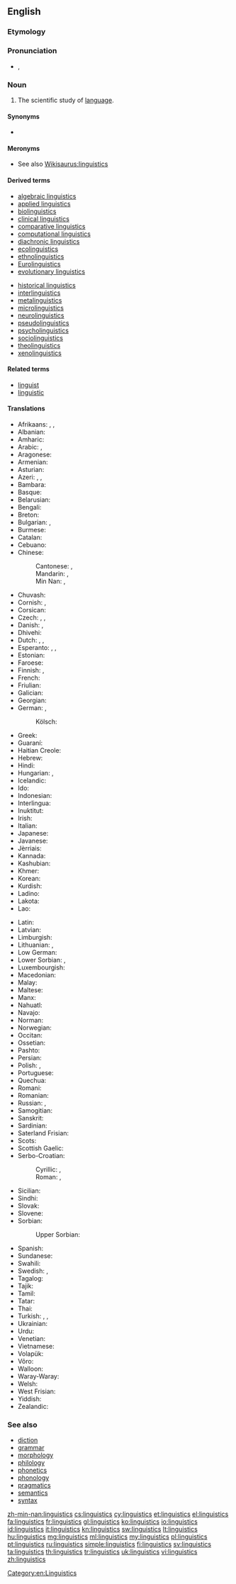 ==English==

===Etymology===
{{suffix|linguist|ics|lang=en}}

===Pronunciation===
* {{IPA|/lɪŋˈɡwɪs.tɪks/}}, {{X-SAMPA|/lIN"gwIs.tIks/}}

===Noun===
{{wikipedia}}
{{en-noun|-}}

# The scientific study of [[language]].

====Synonyms====
* {{l|en|speechlore}}

====Meronyms====
* See also [[Wikisaurus:linguistics]]

====Derived terms====
{{der-top}}
* [[algebraic linguistics]]
* [[applied linguistics]]
* [[biolinguistics]]
* [[clinical linguistics]]
* [[comparative linguistics]]
* [[computational linguistics]]
* [[diachronic linguistics]]
* [[ecolinguistics]]
* [[ethnolinguistics]]
* [[Eurolinguistics]]
* [[evolutionary linguistics]]
{{der-mid}}
* [[historical linguistics]]
* [[interlinguistics]]
* [[metalinguistics]]
* [[microlinguistics]]
* [[neurolinguistics]]
* [[pseudolinguistics]]
* [[psycholinguistics]]
* [[sociolinguistics]]
* [[theolinguistics]]
* [[xenolinguistics]]
{{der-bottom}}

====Related terms====
* [[linguist]]
* [[linguistic]]

====Translations====
{{trans-top|scientific study of language}}
* Afrikaans: {{t-|af|taalwetenskappe}}, {{t+|af|taalkunde}}, {{t-|af|linguistiek}}
* Albanian: {{t-|sq|gjuhësi}}
* Amharic: {{t-|am|የቋንቋ ጥናት|sc=Ethi}}
* Arabic: {{t-|ar|لسانيات|f-p|tr=lisaniyaat}}, {{t-|ar|علم اللغة|m|tr=3ilm al-lúgha}}
* Aragonese: {{t-|an|lingüistica|f}}
* Armenian: {{t-|hy|լեզվաբանություն|tr=lezvabanut’yun}}
* Asturian: {{t-|ast|llingüística|f}}
* Azeri: {{t-|az|dilçilik}}, {{t-|az|dilşünaslıq}}, {{t-|az|linqvistika}}
* Bambara: {{t-|bm|kankalan}}
* Basque: {{t-|eu|hizkuntzalaritza}}
* Belarusian: {{t-|be|мовазнаўства|f|tr=movaznaustva}}
* Bengali: {{t+|bn|ভাষাবিজ্ঞান|sc=Beng|tr=bhāṣābijñān}}
* Breton: {{t-|br|yezhoniezh|f}}
* Bulgarian: {{t+|bg|лингвистика|f|tr=lingvistika}}, {{t+|bg|езикознание|n|tr=ezikoznanie}}
* Burmese: {{t+|my|ဘာသာဗေဒ|tr=bathabeda.|sc=Mymr}}
* Catalan: {{t+|ca|lingüística|f}}
* Cebuano: {{tø|ceb|linggwistiks}}
* Chinese:
*: Cantonese: {{t-|yue|語言學}}, {{t-|yue|语言学}}
*: Mandarin: {{t-|cmn|語言學|sc=Hani}}, {{t-|cmn|语言学|tr=yǔyánxué|sc=Hani}}
*: Min Nan: {{t-|nan|語言學}}, {{t-|nan|语言学|tr=gí-giân-ha̍k}}
* Chuvash: {{tø|cv|лингвистика|tr=lingvistika|sc=Cyrl}}
* Cornish: {{t-|kw|yethonieth|f}}, {{t-|kw|scyens yeth}}
* Corsican: {{t-|co|linguistica|f}}
* Czech: {{t+|cs|jazykověda|f}}, {{t-|cs|jazykozpyt|m}}, {{t+|cs|lingvistika|f}}
* Danish: {{t-|da|lingvistik|c}}, {{t-|da|sprogforskning|c}}
* Dhivehi: {{t-|dv|ބަހަވީ އިލްމު|sc=Thaa|tr=bahavī ‘ilmu}}
* Dutch: {{t+|nl|linguïstiek|f}}, {{t+|nl|taalkunde|f}}, {{t-|nl|taalwetenschappen|f-p}}
* Esperanto: {{t-|eo|lingvoscienco}}, {{t-|eo|lingvistiko}}, {{t-|eo|lingviko}}
* Estonian: {{t+|et|keeleteadus}}
* Faroese: {{t-|fo|málfrøði}}
* Finnish: {{t+|fi|kielitiede}}, {{t+|fi|lingvistiikka}}
* French: {{t+|fr|linguistique|f}}
* Friulian: {{tø|fur|lenghistiche|f}}
* Galician: {{t+|gl|lingüística|f}}
* Georgian: {{t-|ka|ენათმეცნიერება|tr=enat‘metsniereba|sc=Geor}}
* German: {{t+|de|Linguistik|f}}, {{t+|de|Sprachwissenschaft|f}}
*: Kölsch: {{tø|ksh|Shproocheweßßeschaff|f}}
* Greek: {{t+|el|γλωσσολογία|f}}
* Guaraní: {{t-|gn|ñe'ẽkuaaty ha ñe'ẽtekuaa}}
* Haitian Creole: {{tø|ht|lengwistik}}
* Hebrew: {{t+|he|בלשנות|f|tr=balshanut}}
* Hindi: {{t-|hi|भाषाविज्ञान|m|tr=bhāṣāvigyān}}
* Hungarian: {{t+|hu|nyelvészet}}, {{t+|hu|nyelvtudomány}}
* Icelandic: {{t-|is|málvísindi|n-p}}
* Ido: {{t+|io|linguistiko}}
* Indonesian: {{t+|id|linguistik}}
* Interlingua: {{t+|ia|linguistica}}
* Inuktitut: {{t|iu|ᐅᖄᓯᓕᕆᓂᖅ|tr=urkaasiliriniq|sc=Cans}}
* Irish: {{t-|ga|teangeolaíocht|f}}
* Italian: {{t+|it|linguistica|f}}
* Japanese: {{t-|ja|言語学|tr=げんごがく, gengogaku}}
* Javanese: {{t-|jv|linguistik}}
* Jèrriais: {{tø|roa-jer|lîndgistique|f}}
* Kannada: {{t+|kn|ಭಾಷಾ ವಿಜ್ಞಾನ|sc=Knda|tr=bhāṣā vijñāna}}
* Kashubian: {{t-|csb|lingwistika|f}}
* Khmer: {{t-|km|ភាសាសាស្ត្រ|tr=pʰiesaa saah|sc=Khmr}}
* Korean: {{t+|ko|언어학|tr=eoneohak}}
* Kurdish: {{t+|ku|zimannasî}}
* Ladino: {{tø|lad|linguistika|f}}
* Lakota: {{tø|lkt|iyápi wóuŋspe}}
* Lao: {{t+|lo|ພາສາສາດ|sc=Laoo}}
{{trans-mid}}
* Latin: {{t-|la|linguistica|f}}
* Latvian: {{t-|lv|valodniecība}}
* Limburgish: {{t-|li|Taalweitesjap|f}}
* Lithuanian: {{t+|lt|lingvistika|f}}, {{t+|lt|kalbotyra|f}}
* Low German: {{t-|nds|Spraakwetenschop|f}}
* Lower Sorbian: {{tø|dsb|rěcywěda|f}}, {{tø|dsb|linguistika|f}}
* Luxembourgish: {{t-|lb|Sproochwëssenschaft|f}}
* Macedonian: {{t-|mk|лингвистика|f|tr=lingvistika}}
* Malay: {{t-|ms|linguistik}}
* Maltese: {{t-|mt|lingwistika|f}}
* Manx: {{t-|gv|çhengoaylleeaght|f}}
* Nahuatl: {{t+|nah|tlahtōlmatiliztli}}
* Navajo: {{tø|nv|saad naalkaah}}
* Norman: {{tø|roa-nor|lîndgistique}}
* Norwegian: {{t+|no|lingvistikk|m}}
* Occitan: {{t+|oc|lingüistica|f}}
* Ossetian: {{tø|os|æвзагзонынад|tr=ævzagzonynad|sc=Cyrl}}
* Pashto: {{t-|ps|ژبپوهنه|sc=ps-Arab}}
* Persian: {{t-|fa|زبان‌شناسی|tr=zabān-šenāsi}}
* Polish: {{t+|pl|lingwistyka|f}}, {{t+|pl|językoznawstwo|n}}
* Portuguese: {{t+|pt|lingüística|f}}
* Quechua: {{t-|qu|simi yachaq}}
* Romani: {{tø|rom|chhibavipen}}
* Romanian: {{t-|ro|lingvistică|f}}
* Russian: {{t+|ru|языкознание|n|tr=jazykoznánije}}, {{t+|ru|лингвистика|f|tr=lingvístika}}
* Samogitian: {{tø|sgs|kalbuotīra|f}}
* Sanskrit: {{t-|sa|भाषाविज्ञान|m|tr=bhāṣāvijñāna}}
* Sardinian: {{t-|sc|linguìstica|f}}
* Saterland Frisian: {{tø|stq|sproakwietenskup|f}}
* Scots: {{tø|sco|lingueestics}}
* Scottish Gaelic: {{t-|gd|cànanachas|m}}
* Serbo-Croatian:
*: Cyrillic: {{t-|sh|лингвѝстика|f|sc=Cyrl}}, {{t-|sh|језикословље|n|sc=Cyrl}}
*: Roman: {{t-|sh|lingvìstika|f}}, {{t-|sh|jezikoslovlje|n}}
* Sicilian: {{t-|scn|linguìstica|f}}
* Sindhi: {{t+|sd|لسانيات|tr=lisāniāt|sc=sd-Arab}}
* Slovak: {{t-|sk|jazykoveda|f}}
* Slovene: {{t+|sl|jezikoslovje|n}}
* Sorbian:
*: Upper Sorbian: {{t-|hsb|rěčespyt|m}}
* Spanish: {{t+|es|lingüística|f}}
* Sundanese: {{t-|su|linguistik}}
* Swahili: {{t+|sw|isimu}}
* Swedish: {{t+|sv|lingvistik|c}}, {{t+|sv|språkvetenskap|c}}
* Tagalog: {{t-|tl|linggwistika}}
* Tajik: {{t-|tg|забоншиносӣ|tr=zabonşinosˈi|sc=Cyrl}}
* Tamil: {{t+|ta|மொழியியல்|tr=moḻiyiyal}}
* Tatar: {{t-|tt|тел белеме|tr=tel beleme|sc=Cyrl}}
* Thai: {{t-|th|ภาษาศาสตร์|tr=paasăa sàat}}
* Turkish: {{t+|tr|dil bilimi}}, {{t+|tr|dilbilim}}, {{t+|tr|lisâniyat}}
* Ukrainian: {{t+|uk|мовознавство|n|tr=movoznávstvo}}
* Urdu: {{t-|ur|لسانيات|tr=lisāniāt}}
* Venetian: {{t-|vec|łenguìstega|f}}
* Vietnamese: {{t+|vi|ngôn ngữ học}}
* Volapük: {{t+|vo|pükav}}
* Võro: {{tø|vro|keeletiidüs}}
* Walloon: {{t+|wa|linwince}}
* Waray-Waray: {{tø|war|lingguwistika}}
* Welsh: {{t+|cy|ieithyddiaeth|f}}
* West Frisian: {{t-|fy|taalkunde|f}}
* Yiddish: {{t-|yi|לינגוויסטיק|f|tr=lingvistik|sc=Hebr}}
* Zealandic: {{tø|zea|taelkunde|f}}
{{trans-bottom}}

===See also===
* [[diction]]
* [[grammar]]
* [[morphology]]
* [[philology]]
* [[phonetics]]
* [[phonology]]
* [[pragmatics]]
* [[semantics]]
* [[syntax]]

[[Category:en:Linguistics]]

[[zh-min-nan:linguistics]]
[[cs:linguistics]]
[[cy:linguistics]]
[[et:linguistics]]
[[el:linguistics]]
[[fa:linguistics]]
[[fr:linguistics]]
[[gl:linguistics]]
[[ko:linguistics]]
[[io:linguistics]]
[[id:linguistics]]
[[it:linguistics]]
[[kn:linguistics]]
[[sw:linguistics]]
[[lt:linguistics]]
[[hu:linguistics]]
[[mg:linguistics]]
[[ml:linguistics]]
[[my:linguistics]]
[[pl:linguistics]]
[[pt:linguistics]]
[[ru:linguistics]]
[[simple:linguistics]]
[[fi:linguistics]]
[[sv:linguistics]]
[[ta:linguistics]]
[[th:linguistics]]
[[tr:linguistics]]
[[uk:linguistics]]
[[vi:linguistics]]
[[zh:linguistics]]